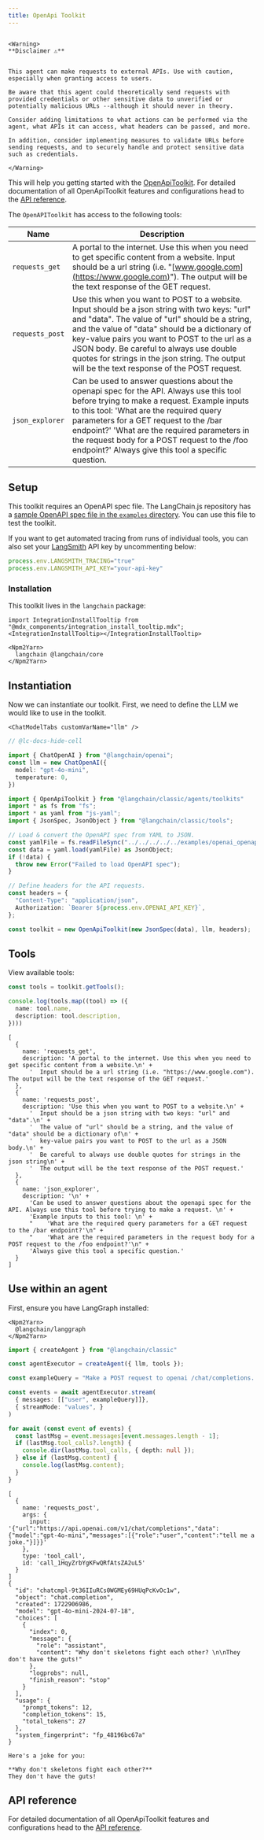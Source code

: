 ```yaml
---
title: OpenApi Toolkit
---
```


```{=mdx}

<Warning>
**Disclaimer ⚠️**


This agent can make requests to external APIs. Use with caution, especially when granting access to users.

Be aware that this agent could theoretically send requests with provided credentials or other sensitive data to unverified or potentially malicious URLs --although it should never in theory.

Consider adding limitations to what actions can be performed via the agent, what APIs it can access, what headers can be passed, and more.

In addition, consider implementing measures to validate URLs before sending requests, and to securely handle and protect sensitive data such as credentials.

</Warning>

```

This will help you getting started with the [OpenApiToolkit](/oss/langchain/tools#toolkits). For detailed documentation of all OpenApiToolkit features and configurations head to the [API reference](https://api.js.langchain.com/classes/langchain.agents.OpenApiToolkit.html).

The `OpenAPIToolkit` has access to the following tools:

| Name            | Description |
|-----------------|-------------|
| `requests_get`  | A portal to the internet. Use this when you need to get specific content from a website. Input should be a url string (i.e. "[www.google.com](https://www.google.com)"). The output will be the text response of the GET request. |
| `requests_post` | Use this when you want to POST to a website. Input should be a json string with two keys: "url" and "data". The value of "url" should be a string, and the value of "data" should be a dictionary of key-value pairs you want to POST to the url as a JSON body. Be careful to always use double quotes for strings in the json string. The output will be the text response of the POST request. |
| `json_explorer` | Can be used to answer questions about the openapi spec for the API. Always use this tool before trying to make a request. Example inputs to this tool: 'What are the required query parameters for a GET request to the /bar endpoint?' 'What are the required parameters in the request body for a POST request to the /foo endpoint?' Always give this tool a specific question. |

## Setup

This toolkit requires an OpenAPI spec file. The LangChain.js repository has a [sample OpenAPI spec file in the `examples` directory](https://github.com/langchain-ai/langchainjs/blob/cc21aa29102571204f4443a40b53d28581a12e30/examples/openai_openapi.yaml). You can use this file to test the toolkit.

If you want to get automated tracing from runs of individual tools, you can also set your [LangSmith](https://docs.smith.langchain.com/) API key by uncommenting below:

```typescript
process.env.LANGSMITH_TRACING="true"
process.env.LANGSMITH_API_KEY="your-api-key"
```

### Installation

This toolkit lives in the `langchain` package:

```{=mdx}
import IntegrationInstallTooltip from "@mdx_components/integration_install_tooltip.mdx";
<IntegrationInstallTooltip></IntegrationInstallTooltip>

<Npm2Yarn>
  langchain @langchain/core
</Npm2Yarn>
```

## Instantiation

Now we can instantiate our toolkit. First, we need to define the LLM we would like to use in the toolkit.

```{=mdx}
<ChatModelTabs customVarName="llm" />
```

```typescript
// @lc-docs-hide-cell

import { ChatOpenAI } from "@langchain/openai";
const llm = new ChatOpenAI({
  model: "gpt-4o-mini",
  temperature: 0,
})
```

```typescript
import { OpenApiToolkit } from "@langchain/classic/agents/toolkits"
import * as fs from "fs";
import * as yaml from "js-yaml";
import { JsonSpec, JsonObject } from "@langchain/classic/tools";

// Load & convert the OpenAPI spec from YAML to JSON.
const yamlFile = fs.readFileSync("../../../../../examples/openai_openapi.yaml", "utf8");
const data = yaml.load(yamlFile) as JsonObject;
if (!data) {
  throw new Error("Failed to load OpenAPI spec");
}

// Define headers for the API requests.
const headers = {
  "Content-Type": "application/json",
  Authorization: `Bearer ${process.env.OPENAI_API_KEY}`,
};

const toolkit = new OpenApiToolkit(new JsonSpec(data), llm, headers);
```

## Tools

View available tools:

```typescript
const tools = toolkit.getTools();

console.log(tools.map((tool) => ({
  name: tool.name,
  description: tool.description,
})))
```

```output
[
  {
    name: 'requests_get',
    description: 'A portal to the internet. Use this when you need to get specific content from a website.\n' +
      '  Input should be a url string (i.e. "https://www.google.com"). The output will be the text response of the GET request.'
  },
  {
    name: 'requests_post',
    description: 'Use this when you want to POST to a website.\n' +
      '  Input should be a json string with two keys: "url" and "data".\n' +
      '  The value of "url" should be a string, and the value of "data" should be a dictionary of\n' +
      '  key-value pairs you want to POST to the url as a JSON body.\n' +
      '  Be careful to always use double quotes for strings in the json string\n' +
      '  The output will be the text response of the POST request.'
  },
  {
    name: 'json_explorer',
    description: '\n' +
      'Can be used to answer questions about the openapi spec for the API. Always use this tool before trying to make a request. \n' +
      'Example inputs to this tool: \n' +
      "    'What are the required query parameters for a GET request to the /bar endpoint?'\n" +
      "    'What are the required parameters in the request body for a POST request to the /foo endpoint?'\n" +
      'Always give this tool a specific question.'
  }
]
```

## Use within an agent

First, ensure you have LangGraph installed:

```{=mdx}
<Npm2Yarn>
  @langchain/langgraph
</Npm2Yarn>
```

```typescript
import { createAgent } from "@langchain/classic"

const agentExecutor = createAgent({ llm, tools });
```

```typescript
const exampleQuery = "Make a POST request to openai /chat/completions. The prompt should be 'tell me a joke.'. Ensure you use the model 'gpt-4o-mini'."

const events = await agentExecutor.stream(
  { messages: [["user", exampleQuery]]},
  { streamMode: "values", }
)

for await (const event of events) {
  const lastMsg = event.messages[event.messages.length - 1];
  if (lastMsg.tool_calls?.length) {
    console.dir(lastMsg.tool_calls, { depth: null });
  } else if (lastMsg.content) {
    console.log(lastMsg.content);
  }
}
```

```output
[
  {
    name: 'requests_post',
    args: {
      input: '{"url":"https://api.openai.com/v1/chat/completions","data":{"model":"gpt-4o-mini","messages":[{"role":"user","content":"tell me a joke."}]}}'
    },
    type: 'tool_call',
    id: 'call_1HqyZrbYgKFwQRfAtsZA2uL5'
  }
]
{
  "id": "chatcmpl-9t36IIuRCs0WGMEy69HUqPcKvOc1w",
  "object": "chat.completion",
  "created": 1722906986,
  "model": "gpt-4o-mini-2024-07-18",
  "choices": [
    {
      "index": 0,
      "message": {
        "role": "assistant",
        "content": "Why don't skeletons fight each other? \n\nThey don't have the guts!"
      },
      "logprobs": null,
      "finish_reason": "stop"
    }
  ],
  "usage": {
    "prompt_tokens": 12,
    "completion_tokens": 15,
    "total_tokens": 27
  },
  "system_fingerprint": "fp_48196bc67a"
}

Here's a joke for you:

**Why don't skeletons fight each other?**
They don't have the guts!
```

## API reference

For detailed documentation of all OpenApiToolkit features and configurations head to the [API reference](https://api.js.langchain.com/classes/langchain.agents.OpenApiToolkit.html).

